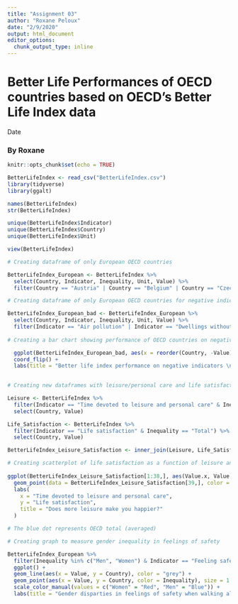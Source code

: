 ```yaml
---
title: "Assignment 03"
author: "Roxane Peloux"
date: "2/9/2020"
output: html_document
editor_options: 
  chunk_output_type: inline
---
```


# Better Life Performances of OECD countries based on OECD's Better Life Index data 

Date

### By Roxane

```r
knitr::opts_chunk$set(echo = TRUE)
```

```r
BetterLifeIndex <- read_csv("BetterLifeIndex.csv")
library(tidyverse)
library(ggalt)
```

```r
names(BetterLifeIndex) 
str(BetterLifeIndex)
```
```r
unique(BetterLifeIndex$Indicator)
unique(BetterLifeIndex$Country)
unique(BetterLifeIndex$Unit)
```

```r
view(BetterLifeIndex)
```

```r

# Creating dataframe of only European OECD countries

BetterLifeIndex_European <- BetterLifeIndex %>%
  select(Country, Indicator, Inequality, Unit, Value) %>%
  filter(Country == "Austria" | Country == "Belgium" | Country == "Czech Republic" | Country == "Denmark" | Country == "Estonia" | Country == "Finland" | Country == "France" | Country == "Germany" | Country == "Greece" | Country == "Hungary" | Country == "Iceland" | Country == "Ireland" | Country == "Italy" | Country == "Latvia" | Country == "Luxembourg" | Country == "Netherlands" | Country == "Norway" | Country == "Poland" | Country == "Portugal" | Country == "Sloval Republic" | Country == "Slovenia" | Country == "Spain" | Country == "Sweden" | Country == "Switzerland" | Country == "United Kingdom")

# Creating dataframe of only European OECD countries for negative indicators 

BetterLifeIndex_European_bad <- BetterLifeIndex_European %>%
  select(Country, Indicator, Inequality, Unit, Value) %>%
  filter(Indicator == "Air pollution" | Indicator == "Dwellings without basic facilities" | Indicator == "Employees working very long hours" | Indicator == "Homicide rate" | Indicator == "Long-term unemployment rate")
  
# Creating a bar chart showing performance of OECD countries on negative indicators

  ggplot(BetterLifeIndex_European_bad, aes(x = reorder(Country, -Value), y = Value, fill = Indicator)) + geom_bar(stat = "identity") +
  coord_flip() +
  labs(title = "Better life index performance on negative indicators \nfor European OECD countries", x = "Country", y = "Average score", caption = "The Average score for the different indicators is calculated \nin percentages, scores, ratio, US dollar, years, micrograms per cubic meter, or hours.", hjust = 1) 
    
```
```r

# Creating new dataframes with leisure/personal care and life satisfaction indicators for all countries to measure their correlation

Leisure <- BetterLifeIndex %>%
  filter(Indicator == "Time devoted to leisure and personal care" & Inequality == "Total") %>%
  select(Country, Value)

Life_Satisfaction <- BetterLifeIndex %>%
  filter(Indicator == "Life satisfaction" & Inequality == "Total") %>%
  select(Country, Value)

BetterLifeIndex_Leisure_Satisfaction <- inner_join(Leisure, Life_Satisfaction, by = "Country")

# Creating scatterplot of life satisfaction as a function of leisure and personal care by using the new dataframe created
 
ggplot(BetterLifeIndex_Leisure_Satisfaction[1:38,], aes(Value.x, Value.y)) + geom_point() +
  geom_point(data = BetterLifeIndex_Leisure_Satisfaction[39,], color = "blue") +
  labs(
    x = "Time devoted to leisure and personal care",
    y = "Life satisfaction",
    title = "Does more leisure make you happier?"
  )

# The blue dot represents OECD total (averaged)

```

```r
# Creating graph to measure gender inequality in feelings of safety

BetterLifeIndex_European %>%
  filter(Inequality %in% c("Men", "Women") & Indicator == "Feeling safe walking alone at night") %>%
  ggplot() +
  geom_line(aes(x = Value, y = Country), color = "grey") +
  geom_point(aes(x = Value, y = Country, color = Inequality), size = 1.5)+ 
  scale_color_manual(values = c("Women" = "Red", "Men" = "Blue")) + 
  labs(title = "Gender disparties in feelings of safety when walking alone \nat night in European OECD countries", x = "Ratio of respondents feeling safe walking alone at night \n(in percentages)", y = "Country") 

```








